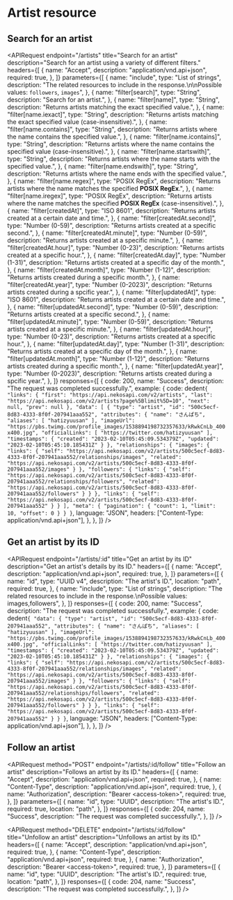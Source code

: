 

# Artist resource

## Search for an artist

<APIRequest
    endpoint="/artists"
    title="Search for an artist"
    description="Search for an artist using a variety of different filters."
    headers={[
        {
            name: "Accept",
            description: "application/vnd.api+json",
            required: true,
        },
    ]}
    parameters={[
        {
            name: "include",
            type: "List of strings",
            description:
                "The related resources to include in the response.\n\nPossible values: `followers`, `images`",
        },
        {
            name: "filter[search]",
            type: "String",
            description: "Search for an artist.",
        },
        {
            name: "filter[name]",
            type: "String",
            description: "Returns artists matching the exact specified value.",
        },
        {
            name: "filter[name.iexact]",
            type: "String",
            description:
                "Returns artists matching the exact specified value (case-insensitive).",
        },
        {
            name: "filter[name.contains]",
            type: "String",
            description:
                "Returns artists where the name contains the specified value.",
        },
        {
            name: "filter[name.icontains]",
            type: "String",
            description:
                "Returns artists where the name contains the specified value (case-insensitive).",
        },
        {
            name: "filter[name.startswith]",
            type: "String",
            description:
                "Returns artists where the name starts with the specified value.",
        },
        {
            name: "filter[name.endswith]",
            type: "String",
            description:
                "Returns artists where the name ends with the specified value.",
        },
        {
            name: "filter[name.regex]",
            type: "POSIX RegEx",
            description:
                "Returns artists where the name matches the specified **POSIX RegEx**.",
        },
        {
            name: "filter[name.iregex]",
            type: "POSIX RegEx",
            description:
                "Returns artists where the name matches the specified **POSIX RegEx** (case-insensitive).",
        },
        {
            name: "filter[createdAt]",
            type: "ISO 8601",
            description: "Returns artists created at a certain date and time.",
        },
        {
            name: "filter[createdAt.second]",
            type: "Number (0-59)",
            description: "Returns artists created at a specific second.",
        },
        {
            name: "filter[createdAt.minute]",
            type: "Number (0-59)",
            description: "Returns artists created at a specific minute.",
        },
        {
            name: "filter[createdAt.hour]",
            type: "Number (0-23)",
            description: "Returns artists created at a specific hour.",
        },
        {
            name: "filter[createdAt.day]",
            type: "Number (1-31)",
            description:
                "Returns artists created at a specific day of the month.",
        },
        {
            name: "filter[createdAt.month]",
            type: "Number (1-12)",
            description: "Returns artists created during a specific month.",
        },
        {
            name: "filter[createdAt.year]",
            type: "Number (0-2023)",
            description: "Returns artists created during a spcific year.",
        },
        {
            name: "filter[updatedAt]",
            type: "ISO 8601",
            description: "Returns artists created at a certain date and time.",
        },
        {
            name: "filter[updatedAt.second]",
            type: "Number (0-59)",
            description: "Returns artists created at a specific second.",
        },
        {
            name: "filter[updatedAt.minute]",
            type: "Number (0-59)",
            description: "Returns artists created at a specific minute.",
        },
        {
            name: "filter[updatedAt.hour]",
            type: "Number (0-23)",
            description: "Returns artists created at a specific hour.",
        },
        {
            name: "filter[updatedAt.day]",
            type: "Number (1-31)",
            description:
                "Returns artists created at a specific day of the month.",
        },
        {
            name: "filter[updatedAt.month]",
            type: "Number (1-12)",
            description: "Returns artists created during a specific month.",
        },
        {
            name: "filter[updatedAt.year]",
            type: "Number (0-2023)",
            description: "Returns artists created during a spcific year.",
        },
    ]}
    responses={[
        {
            code: 200,
            name: "Success",
            description: "The request was completed successfully.",
            example: {
                code: dedent`
                {
                    "links": {
                        "first": "https://api.nekosapi.com/v2/artists",
                        "last": "https://api.nekosapi.com/v2/artists?page%5Blimit%5D=10",
                        "next": null,
                        "prev": null
                    },
                    "data": [
                        {
                            "type": "artist",
                            "id": "500c5ecf-8d83-4333-8f0f-207941aaa552",
                            "attributes": {
                                "name": "さんぱち",
                                "aliases": [
                                    "hatizyuusan"
                                ],
                                "imageUrl": "https://pbs.twimg.com/profile_images/1538894198732357633/kRwkCnLb_400x400.jpg",
                                "officialLinks": [
                                    "https://twitter.com/hatizyuusan"
                                ],
                                "timestamps": {
                                    "created": "2023-02-10T05:45:09.534379Z",
                                    "updated": "2023-02-10T05:45:10.185431Z"
                                }
                            },
                            "relationships": {
                                "images": {
                                    "links": {
                                        "self": "https://api.nekosapi.com/v2/artists/500c5ecf-8d83-4333-8f0f-207941aaa552/relationships/images",
                                        "related": "https://api.nekosapi.com/v2/artists/500c5ecf-8d83-4333-8f0f-207941aaa552/images"
                                    }
                                },
                                "followers": {
                                    "links": {
                                        "self": "https://api.nekosapi.com/v2/artists/500c5ecf-8d83-4333-8f0f-207941aaa552/relationships/followers",
                                        "related": "https://api.nekosapi.com/v2/artists/500c5ecf-8d83-4333-8f0f-207941aaa552/followers"
                                    }
                                }
                            },
                            "links": {
                                "self": "https://api.nekosapi.com/v2/artists/500c5ecf-8d83-4333-8f0f-207941aaa552"
                            }
                        }
                    ],
                    "meta": {
                        "pagination": {
                            "count": 1,
                            "limit": 10,
                            "offset": 0
                        }
                    }
                }
                `,
                language: "JSON",
                headers: ["Content-Type: application/vnd.api+json"],
            },
        },
    ]}
/>

## Get an artist by its ID

<APIRequest
    endpoint="/artists/:id"
    title="Get an artist by its ID"
    description="Get an artist's details by its ID."
    headers={[
        {
            name: "Accept",
            description: "application/vnd.api+json",
            required: true,
        },
    ]}
    parameters={[
        {
            name: "id",
            type: "UUID v4",
            description: "The artist's ID.",
            location: "path",
            required: true,
        },
        {
            name: "include",
            type: "List of strings",
            description:
                "The related resources to include in the response.\nPossible values: images,followers",
        },
    ]}
    responses={[
        {
            code: 200,
            name: "Success",
            description: "The request was completed successfully.",
            example: {
                code: dedent`
                {
                    "data": {
                        "type": "artist",
                        "id": "500c5ecf-8d83-4333-8f0f-207941aaa552",
                        "attributes": {
                            "name": "さんぱち",
                            "aliases": [
                                "hatizyuusan"
                            ],
                            "imageUrl": "https://pbs.twimg.com/profile_images/1538894198732357633/kRwkCnLb_400x400.jpg",
                            "officialLinks": [
                                "https://twitter.com/hatizyuusan"
                            ],
                            "timestamps": {
                                "created": "2023-02-10T05:45:09.534379Z",
                                "updated": "2023-02-10T05:45:10.185431Z"
                            }
                        },
                        "relationships": {
                            "images": {
                                "links": {
                                    "self": "https://api.nekosapi.com/v2/artists/500c5ecf-8d83-4333-8f0f-207941aaa552/relationships/images",
                                    "related": "https://api.nekosapi.com/v2/artists/500c5ecf-8d83-4333-8f0f-207941aaa552/images"
                                }
                            },
                            "followers": {
                                "links": {
                                    "self": "https://api.nekosapi.com/v2/artists/500c5ecf-8d83-4333-8f0f-207941aaa552/relationships/followers",
                                    "related": "https://api.nekosapi.com/v2/artists/500c5ecf-8d83-4333-8f0f-207941aaa552/followers"
                                }
                            }
                        },
                        "links": {
                            "self": "https://api.nekosapi.com/v2/artists/500c5ecf-8d83-4333-8f0f-207941aaa552"
                        }
                    }
                }
                `,
                language: "JSON",
                headers: ["Content-Type: application/vnd.api+json"],
            },
        },
    ]}
/>

## Follow an artist

<APIRequest
    method="POST"
    endpoint="/artists/:id/follow"
    title="Follow an artist"
    description="Follows an artist by its ID."
    headers={[
        {
            name: "Accept",
            description: "application/vnd.api+json",
            required: true,
        },
        {
            name: "Content-Type",
            description: "application/vnd.api+json",
            required: true,
        },
        {
            name: "Authorization",
            description: "Bearer &lt;access-token&gt;",
            required: true,
        },
    ]}
    parameters={[
        {
            name: "id",
            type: "UUID",
            description: "The artist's ID.",
            required: true,
            location: "path",
        },
    ]}
    responses={[
        {
            code: 204,
            name: "Success",
            description: "The request was completed successfully.",
        },
    ]}
/>

<APIRequest
    method="DELETE"
    endpoint="/artists/:id/follow"
    title="Unfollow an artist"
    description="Unfollows an artist by its ID."
    headers={[
        {
            name: "Accept",
            description: "application/vnd.api+json",
            required: true,
        },
        {
            name: "Content-Type",
            description: "application/vnd.api+json",
            required: true,
        },
        {
            name: "Authorization",
            description: "Bearer &lt;access-token&gt;",
            required: true,
        },
    ]}
    parameters={[
        {
            name: "id",
            type: "UUID",
            description: "The artist's ID.",
            required: true,
            location: "path",
        },
    ]}
    responses={[
        {
            code: 204,
            name: "Success",
            description: "The request was completed successfully.",
        },
    ]}
/>
